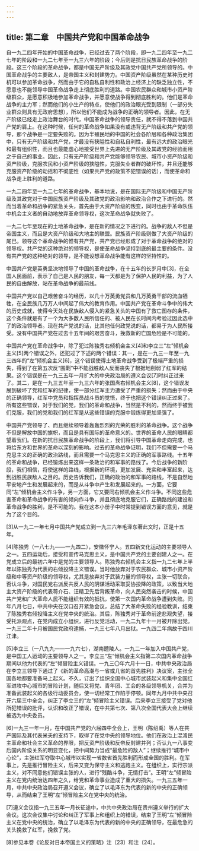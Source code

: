 ```yaml
---
---
---
```

title: 第二章　中国共产党和中国革命战争
---




自一九二四年开始的中国革命战争，已经过去了两个阶段，即一九二四年至一九二七年的阶段和一九二七年至一九三六年的阶段；今后则是抗日民族革命战争的阶段。这三个阶段的革命战争，都是中国无产阶级及其政党中国共产党所领导的。中国革命战争的主要敌人，是帝国主义和封建势力。中国资产阶级虽然在某种历史时机可以参加革命战争，然而由于它的自私自利性和政治上经济上的缺乏独立性，不愿意也不能领导中国革命战争走上彻底胜利的道路。中国农民群众和城市小资产阶级群众，是愿意积极地参加革命战争，并愿意使战争得到彻底胜利的。他们是革命战争的主力军；然而他们的小生产的特点，使他们的政治眼光受到限制（一部分失业群众则具有无政府思想），所以他们不能成为战争的正确的领导者。因此，在无产阶级已经走上政治舞台的时代，中国革命战争的领导责任，就不得不落到中国共产党的肩上。在这种时候，任何的革命战争如果没有或违背无产阶级和共产党的领导，那个战争是一定要失败的。因为半殖民地的中国的社会各阶层和各种政治集团中，只有无产阶级和共产党，才最没有狭隘性和自私自利性，最有远大的政治眼光和最有组织性，而且也最能虚心地接受世界上先进的无产阶级及其政党的经验而用之于自己的事业。因此，只有无产阶级和共产党能够领导农民、城市小资产阶级和资产阶级，克服农民和小资产阶级的狭隘性，克服失业者群的破坏性，并且还能够克服资产阶级的动摇和不彻底性（如果共产党的政策不犯错误的话），而使革命和战争走上胜利的道路。

一九二四年至一九二七年的革命战争，基本地说，是在国际无产阶级和中国无产阶级及其政党对于中国民族资产阶级及其政党的政治影响和政治合作之下进行的。然而当着革命和战争的紧急关头，首先由于大资产阶级的叛变，同时也由于革命队伍中机会主义者的自动地放弃革命领导权，这次革命战争就失败了。

一九二七年至现在的土地革命战争，是在新的情况之下进行的。战争的敌人不但是帝国主义，而且是大资产阶级和大地主的联盟。民族资产阶级则做了大资产阶级的尾巴。领导这个革命战争的惟有共产党，共产党已经形成了对于革命战争的绝对的领导权。共产党的这种绝对的领导权，是使革命战争坚持到底的最主要的条件。没有共产党的这种绝对的领导，是不能设想革命战争能有这样的坚持性的。

中国共产党是英勇坚决地领导了中国的革命战争，在十五年的长岁月中[3]，在全国人民面前，表示了自己是人民的朋友，每一天都是为了保护人民的利益，为了人民的自由解放，站在革命战争的最前线。

中国共产党以自己艰苦奋斗的经历，以几十万英勇党员和几万英勇干部的流血牺牲，在全民族几万万人中间起了伟大的教育作用。中国共产党在革命斗争中的伟大的历史成就，使得今天处在民族敌人侵入的紧急关头的中国有了救亡图存的条件，这个条件就是有了一个为大多数人民所信任的、被人民在长时间内考验过因此选中了的政治领导者。现在共产党说的话，比其他任何政党说的话，都易于为人民所接受。没有中国共产党在过去十五年间的艰苦奋斗，挽救新的亡国危险是不可能的。

中国共产党在革命战争中，除了犯过陈独秀右倾机会主义[4]和李立三“左”倾机会主义[5]两个错误之外，还犯过了下述的两个错误：其一，是在一九三一年至一九三四年的“左”倾机会主义[6]，这个错误使得土地革命战争受到了极端严重的损失，得到了在第五次反“围剿”中不能战胜敌人反而丧失了根据地削弱了红军的结果。这个错误是在一九三五年一月扩大的中央政治局的遵义会议[7]时纠正过来了。其二，是在一九三五年至一九三六年的张国焘右倾机会主义[8]，这个错误发展到破坏了党和红军的纪律，使一部分红军主力遭受了严重的损失；然而由于中央的正确领导，红军中党员和指挥员战斗员的觉悟，终于也把这个错误纠正过来了。所有这些错误，对于我们的党，我们的革命和战争，当然是不利的，然而终于被我们克服，我们的党和我们的红军是从这些错误的克服中锻炼得更加坚强了。

中国共产党领导了、而且继续领导着轰轰烈烈的光荣的胜利的革命战争。这个战争不但是解放中国的旗帜，而且是具有国际的革命意义的。世界的革命人民的眼睛都望着我们。在新的抗日民族革命战争的阶段上，我们将引导中国革命走向完成，也将给东方和世界的革命以深刻的影响。过去的革命战争证明，我们不但需要一个马克思主义的正确的政治路线，而且需要一个马克思主义的正确的军事路线。十五年的革命和战争，已经锻炼出来这样一条政治的和军事的路线了。今后战争的新阶段，我们相信，将使这样的路线，根据新的环境，更加发展、充实和丰富起来，达到战胜民族敌人之目的。历史告诉我们，正确的政治的和军事的路线，不是自然地平安地产生和发展起来的，而是从斗争中产生和发展起来的。一方面，它要同“左”倾机会主义作斗争，另一方面，它又要同右倾机会主义作斗争。不同这些危害革命和革命战争的有害的倾向作斗争，并且彻底地克服它们，正确路线的建设和革命战争的胜利，是不可能的。我在这本小册子中时常提到错误方面的意见，就是为了这个目的。



[3]从一九二一年七月中国共产党成立到一九三六年毛泽东著此文时，正是十五年。

[4]陈独秀（一八七九——一九四二），安徽怀宁人。五四新文化运动的主要领导人之一。五四运动后，接受和宣传马克思主义，是中国共产党的主要创建人之一。在党成立后的最初六年中是党的主要领导人。陈独秀右倾机会主义指一九二七年上半年以陈独秀为代表的右倾投降主义错误。当时他放弃对于农民群众、城市小资产阶级和中等资产阶级的领导权，尤其是放弃对于武装力量的领导权，主张一切联合，否认斗争，对国民党右派反共反人民的阴谋活动采取妥协投降的政策，以致当大地主大资产阶级的代表蒋介石、汪精卫先后背叛革命，向人民突然袭击的时候，中国共产党和广大革命人民不能组织有效的抵抗，使第一次国内革命战争遭到失败。同年八月七日，中共中央在汉口召开紧急会议，总结了大革命失败的经验教训，结束了陈独秀右倾投降主义在党中央的统治。其后，陈独秀对于革命前途悲观失望，接受托派观点，在党内成立小组织，进行反党活动，一九二九年十一月被开除出党。一九三二年十月被国民党政府逮捕，一九三七年八月出狱。一九四二年病故于四川江津。

[5]李立三（一八九九——一九六七），湖南醴陵人。一九二一年加入中国共产党，是中国工人运动的主要领导人之一。李立三“左”倾机会主义指第二次国内革命战争期间以他为代表的“左”倾冒险主义错误。一九三〇年六月十一日，中共中央政治局在李立三领导下通过了《新的革命高潮与一省或几省的首先胜利》决议案，主张全国各地都要准备马上起义。不久，订出了组织全国中心城市武装起义和集中全国红军进攻中心城市的冒险计划，随后又将党、青年团、工会的各级领导机关，合并为准备武装起义的各级行动委员会，使一切经常工作陷于停顿。同年九月中共中央召开六届三中全会，纠正了李立三的“左”倾冒险主义错误。后来李立三接受了党对他所犯错误的批评，认识和改正了错误，在中共第七次、第八次全国代表大会上继续被选为中央委员。



[6]一九三一年一月，在中国共产党的六届四中全会上，王明（陈绍禹）等人在共产国际及其代表米夫的支持下，取得了在党中央的领导地位。他们在政治上混淆民主革命和社会主义革命的界限，把反资产阶级和反帝反封建并列；否认九一八事变后国内阶级关系的明显变化，把中间势力当成“最危险的敌人”；继续推行“城市中心论”，主张红军夺取中心城市以实现一省数省首先胜利而形成全国的胜利。在军事上，先是推行冒险主义，后来又变为保守主义和逃跑主义。在组织上，实行宗派主义，对不同意他们错误主张的人，进行“残酷斗争，无情打击”。王明“左”倾冒险主义在党内统治达四年之久，给党和革命事业造成了重大的损失。一九三五年一月，中共中央政治局召开遵义会议，确立了以毛泽东为代表的新的中央的正确领导，从而结束了王明“左”倾冒险主义在党中央的统治。

[7]遵义会议指一九三五年一月长征途中，中共中央政治局在贵州遵义举行的扩大会议。这次会议集中讨论和纠正了军事上和组织上的错误，结束了王明“左”倾冒险主义在党中央的统治，确立了以毛泽东为代表的新的中央的正确领导，在最危急的关头挽救了红军，挽救了党。

[8]参见本卷《论反对日本帝国主义的策略》注〔23〕和注〔24〕。